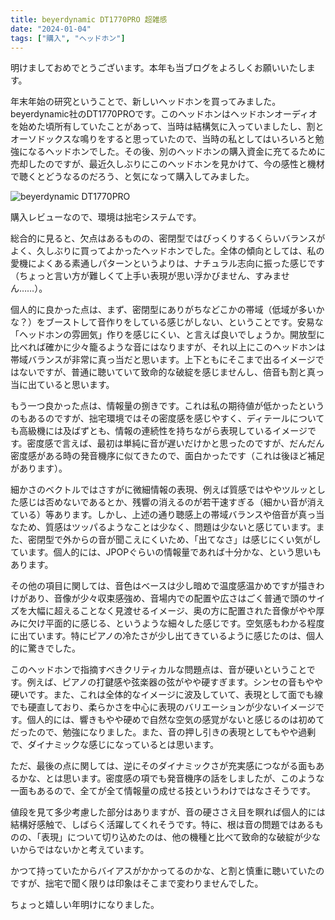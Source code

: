 ```yaml
---
title: beyerdynamic DT1770PRO 超雑感
date: "2024-01-04"
tags: ["購入", "ヘッドホン"]
---
```


明けましておめでとうございます。本年も当ブログをよろしくお願いいたします。

年末年始の研究ということで、新しいヘッドホンを買ってみました。beyerdynamic社のDT1770PROです。このヘッドホンはヘッドホンオーディオを始めた頃所有していたことがあって、当時は結構気に入っていましたし、割とオーソドックスな鳴りをすると思っていたので、当時の私としてはいろいろと勉強になるヘッドホンでした。その後、別のヘッドホンの購入資金に充てるために売却したのですが、最近久しぶりにこのヘッドホンを見かけて、今の感性と機材で聴くとどうなるのだろう、と気になって購入してみました。

![beyerdynamic DT1770PRO](/images/posts/20240104_dt1770pro.webp)

購入レビューなので、環境は拙宅システムです。

総合的に見ると、欠点はあるものの、密閉型ではびっくりするくらいバランスがよく、久しぶりに買ってよかったヘッドホンでした。全体の傾向としては、私の愛機によくある素通しパターンというよりは、ナチュラル志向に振った感じです（ちょっと言い方が難しくて上手い表現が思い浮かびません、すみません……）。

個人的に良かった点は、まず、密閉型にありがちなどこかの帯域（低域が多いかな？）をブーストして音作りをしている感じがしない、ということです。安易な「ヘッドホンの雰囲気」作りを感じにくい、と言えば良いでしょうか。開放型に比べれば確かに少々籠るような音にはなりますが、それ以上にこのヘッドホンは帯域バランスが非常に真っ当だと思います。上下ともにそこまで出るイメージではないですが、普通に聴いていて致命的な破綻を感じませんし、倍音も割と真っ当に出ていると思います。

もう一つ良かった点は、情報量の捌きです。これは私の期待値が低かったというのもあるのですが、拙宅環境ではその密度感を感じやすく、ディテールについても高級機には及ばずとも、情報の連続性を持ちながら表現しているイメージです。密度感で言えば、最初は単純に音が遅いだけかと思ったのですが、だんだん密度感がある時の発音機序に似てきたので、面白かったです（これは後ほど補足があります）。

細かさのベクトルではさすがに微細情報の表現、例えば質感ではややツルッとした感じは否めないであるとか、残響の消えるのが若干速すぎる（細かい音が消えている）等あります。しかし、上述の通り聴感上の帯域バランスや倍音が真っ当なため、質感はツッパるようなことは少なく、問題は少ないと感じています。また、密閉型で外からの音が聞こえにくいため、「出てなさ」は感じにくい気がしています。個人的には、JPOPぐらいの情報量であれば十分かな、という思いもあります。

その他の項目に関しては、音色はベースは少し暗めで温度感温かめですが描きわけがあり、音像が少々収束感強め、音場内での配置や広さはごく普通で頭のサイズを大幅に超えることなく見渡せるイメージ、奥の方に配置された音像がやや厚みに欠け平面的に感じる、というような細々した感じです。空気感もわかる程度に出ています。特にピアノの冷たさが少し出てきているように感じたのは、個人的に驚きでした。

このヘッドホンで指摘すべきクリティカルな問題点は、音が硬いということです。例えば、ピアノの打鍵感や弦楽器の弦がやや硬すぎます。シンセの音もやや硬いです。また、これは全体的なイメージに波及していて、表現として面でも線でも硬直しており、柔らかさを中心に表現のバリエーションが少ないイメージです。個人的には、響きもやや硬めで自然な空気の感覚がないと感じるのは初めてだったので、勉強になりました。また、音の押し引きの表現としてもやや過剰で、ダイナミックな感じになっているとは思います。

ただ、最後の点に関しては、逆にそのダイナミックさが充実感につながる面もあるかな、とは思います。密度感の項でも発音機序の話をしましたが、このような一面もあるので、全てが全て情報量の成せる技というわけではなさそうです。

値段を見て多少考慮した部分はありますが、音の硬ささえ目を瞑れば個人的には結構好感触で、しばらく活躍してくれそうです。特に、根は音の問題ではあるものの、「表現」について切り込めたのは、他の機種と比べて致命的な破綻が少ないからではないかと考えています。

かつて持っていたからバイアスがかかってるのかな、と割と慎重に聴いていたのですが、拙宅で聞く限りは印象はそこまで変わりませんでした。

ちょっと嬉しい年明けになりました。

